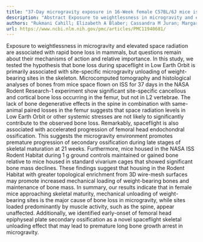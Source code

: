 ```yaml
---
title: "37-Day microgravity exposure in 16-Week female C57BL/6J mice is associated with bone loss specific to weight-bearing skeletal sites"
description: "Abstract Exposure to weightlessness in microgravity and elevated space radiation are associated with rapid bone loss in mammals, but questions remain about their mechanisms of action and relative impo..."
authors: "Rukmani Cahill; Elizabeth A Blaber; Cassandra M Juran; Margareth Cheng-Campbell; Joshua S Alwood; Yasaman Shirazi-Fard; Eduardo A C Almeida; Zhao Li"
url: https://www.ncbi.nlm.nih.gov/pmc/articles/PMC11940681/
---
```


Exposure to weightlessness in microgravity and elevated space radiation are associated with rapid bone loss in mammals, but questions remain about their mechanisms of action and relative importance. In this study, we tested the hypothesis that bone loss during spaceflight in Low Earth Orbit is primarily associated with site-specific microgravity unloading of weight-bearing sites in the skeleton. Microcomputed tomography and histological analyses of bones from mice space flown on ISS for 37 days in the NASA Rodent Research-1 experiment show significant site-specific cancellous and cortical bone loss occurring in the femur, but not in L2 vertebrae. The lack of bone degenerative effects in the spine in combination with same-animal paired losses in the femur suggests that space radiation levels in Low Earth Orbit or other systemic stresses are not likely to significantly contribute to the observed bone loss. Remarkably, spaceflight is also associated with accelerated progression of femoral head endochondral ossification. This suggests the microgravity environment promotes premature progression of secondary ossification during late stages of skeletal maturation at 21 weeks. Furthermore, mice housed in the NASA ISS Rodent Habitat during 1 g ground controls maintained or gained bone relative to mice housed in standard vivarium cages that showed significant bone mass declines. These findings suggest that housing in the Rodent Habitat with greater topological enrichment from 3D wire-mesh surfaces may promote increased mechanical loading of weight-bearing bones and maintenance of bone mass. In summary, our results indicate that in female mice approaching skeletal maturity, mechanical unloading of weight-bearing sites is the major cause of bone loss in microgravity, while sites loaded predominantly by muscle activity, such as the spine, appear unaffected. Additionally, we identified early-onset of femoral head epiphyseal plate secondary ossification as a novel spaceflight skeletal unloading effect that may lead to premature long bone growth arrest in microgravity.
